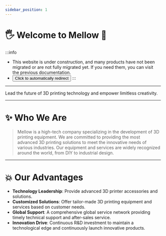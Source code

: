 ```yaml
---
sidebar_position: 1
---
```






# 🖐 Welcome to Mellow 🎉️

:::info
* This website is under construction, and many products have not been migrated or are not fully migrated yet. If you need them, you can visit the previous documentation.
* <Button variant="contained" disableElevation href="https://mellow-old.klipper.cn/#/">Click to automatically redirect</Button>
:::
---

Lead the future of 3D printing technology and empower limitless creativity.

---

# ✨ Who We Are

> Mellow is a high-tech company specializing in the development of 3D printing equipment.
> We are committed to providing the most advanced 3D printing solutions to meet the innovative needs of various industries.
> Our equipment and services are widely recognized around the world, from DIY to industrial design.

---

# 💥 Our Advantages

- **Technology Leadership**: Provide advanced 3D printer accessories and solutions.
- **Customized Solutions**: Offer tailor-made 3D printing equipment and services based on customer needs.
- **Global Support**: A comprehensive global service network providing timely technical support and after-sales service.
- **Innovation Drive**: Continuous R&D investment to maintain a technological edge and continuously launch innovative products.